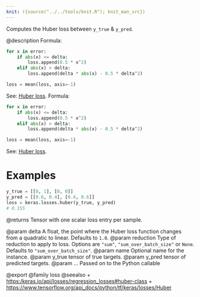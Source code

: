 ```yaml
---
knit: ({source("../../tools/knit.R"); knit_man_src})
---
```

Computes the Huber loss between `y_true` & `y_pred`.

@description
Formula:
```python
for x in error:
    if abs(x) <= delta:
        loss.append(0.5 * x^2)
    elif abs(x) > delta:
        loss.append(delta * abs(x) - 0.5 * delta^2)

loss = mean(loss, axis=-1)
```
See: [Huber loss](https://en.wikipedia.org/wiki/Huber_loss).
Formula:

```python
for x in error:
    if abs(x) <= delta:
        loss.append(0.5 * x^2)
    elif abs(x) > delta:
        loss.append(delta * abs(x) - 0.5 * delta^2)

loss = mean(loss, axis=-1)
```
See: [Huber loss](https://en.wikipedia.org/wiki/Huber_loss).

# Examples
```python
y_true = [[0, 1], [0, 0]]
y_pred = [[0.6, 0.4], [0.4, 0.6]]
loss = keras.losses.huber(y_true, y_pred)
# 0.155
```

@returns
    Tensor with one scalar loss entry per sample.

@param delta A float, the point where the Huber loss function changes from a
    quadratic to linear. Defaults to `1.0`.
@param reduction Type of reduction to apply to loss. Options are `"sum"`,
    `"sum_over_batch_size"` or `None`. Defaults to
    `"sum_over_batch_size"`.
@param name Optional name for the instance.
@param y_true tensor of true targets.
@param y_pred tensor of predicted targets.
@param ... Passed on to the Python callable

@export
@family loss
@seealso
+ <https:/keras.io/api/losses/regression_losses#huber-class>
+ <https://www.tensorflow.org/api_docs/python/tf/keras/losses/Huber>
